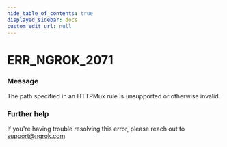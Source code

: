 ```yaml
---
hide_table_of_contents: true
displayed_sidebar: docs
custom_edit_url: null
---
```



# ERR_NGROK_2071

### Message
The path specified in an HTTPMux rule is unsupported or otherwise invalid.

### Further help
If you're having trouble resolving this error, please reach out to [support@ngrok.com](mailto:support@ngrok.com?subject=Help%20with%20ERR_NGROK_2071)


<ErrorDetails error='err_ngrok_2071' />

